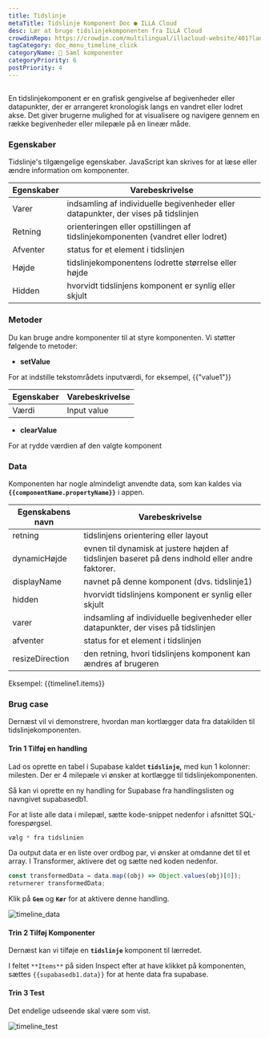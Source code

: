 ```yaml
---
title: Tidslinje
metaTitle: Tidslinje Komponent Doc ● ILLA Cloud
desc: Lær at bruge tidslinjekomponenten fra ILLA Cloud
crowdinRepo: https://crowdin.com/multilingual/illacloud-website/401?languages=da&filter=basic&value=0
tagCategory: doc_menu_timeline_click
categoryName: 🧬 Saml komponenter
categoryPriority: 6
postPriority: 4
---
```


## <h2 hidden>Hvad er tidslinje?</h2>

En tidslinjekomponent er en grafisk gengivelse af begivenheder eller datapunkter, der er arrangeret kronologisk langs en vandret eller lodret akse. Det giver brugerne mulighed for at visualisere og navigere gennem en række begivenheder eller milepæle på en lineær måde.

### Egenskaber

Tidslinje's tilgængelige egenskaber. JavaScript kan skrives for at læse eller ændre information om komponenter.

| Egenskaber  | Varebeskrivelse                                                                           |
| ----------- | ----------------------------------------------------------------------------------------- |
| Varer       | indsamling af individuelle begivenheder eller datapunkter, der vises på tidslinjen        |
| Retning     | orienteringen eller opstillingen af tidslinjekomponenten (vandret eller lodret)           |
| Afventer    | status for et element i tidslinjen                                                        |
| Højde       | tidslinjekomponentens lodrette størrelse eller højde                                      |
| Hidden      | hvorvidt tidslinjens komponent er synlig eller skjult                                     |

### Metoder

Du kan bruge andre komponenter til at styre komponenten. Vi støtter følgende to metoder:

-   **setValue**

For at indstille tekstområdets inputværdi, for eksempel, {{"value1"}}

| Egenskaber | Varebeskrivelse |
| ---------- | --------------- |
| Værdi      | Input value     |

-   **clearValue**

For at rydde værdien af den valgte komponent

### Data

Komponenten har nogle almindeligt anvendte data, som kan kaldes via **`{{componentName.propertyName}}`** i appen.

| Egenskabens navn   | Varebeskrivelse                                                                                           |
| ------------------ | --------------------------------------------------------------------------------------------------------- |
| retning            | tidslinjens orientering eller layout                                                                      |
| dynamicHøjde       | evnen til dynamisk at justere højden af tidslinjen baseret på dens indhold eller andre faktorer.          |
| displayName        | navnet på denne komponent (dvs. tidslinje1)                                                               |
| hidden             | hvorvidt tidslinjens komponent er synlig eller skjult                                                     |
| varer              | indsamling af individuelle begivenheder eller datapunkter, der vises på tidslinjen                        |
| afventer           | status for et element i tidslinjen                                                                        |
| resizeDirection    | den retning, hvori tidslinjens komponent kan ændres af brugeren                                           |

Eksempel: {{timeline1.items}}

### Brug case

Dernæst vil vi demonstrere, hvordan man kortlægger data fra datakilden til tidslinjekomponenten.

#### Trin 1 Tilføj en handling

Lad os oprette en tabel i Supabase kaldet **`tidslinje`,** med kun 1 kolonner: milesten. Der er 4 milepæle vi ønsker at kortlægge til tidslinjekomponenten.

Så kan vi oprette en ny handling for Supabase fra handlingslisten og navngivet supabasedb1.

For at liste alle data i milepæl, sætte kode-snippet nedenfor i afsnittet SQL-forespørgsel.

```sql
vælg * fra tidslinien
```

Da output data er en liste over ordbog par, vi ønsker at omdanne det til et array. I Transformer, aktivere det og sætte ned koden nedenfor.

```jsx
const transformedData = data.map((obj) => Object.values(obj)[0]);
returnerer transformedData;
```

Klik på **`Gem`** og **`Kør`** for at aktivere denne handling.

![timeline_data](https://cdn.illacloud.com/official-website/img/official-site/components/timeline_data.jpg)

#### Trin 2 Tilføj Komponenter

Dernæst kan vi tilføje en **`tidslinje`** komponent til lærredet.

I feltet `**Items**` på siden Inspect efter at have klikket på komponenten, sættes `{{supabasedb1.data}}` for at hente data fra supabase.

#### Trin 3 Test

Det endelige udseende skal være som vist.

![timeline_test](https://cdn.illacloud.com/official-website/img/official-site/components/timeline_test.jpg)
